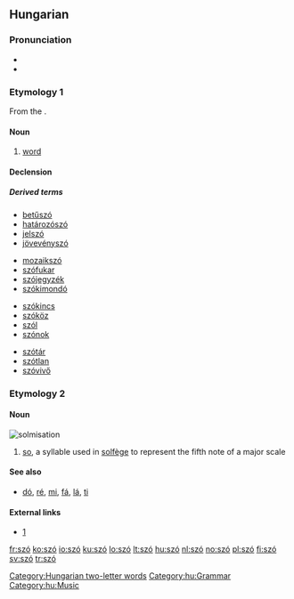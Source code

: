 {{also|sző}}
==Hungarian==

===Pronunciation===
* {{IPA|/ˈsoː/|lang=hu}}
* {{audio|Hu-szó.ogg|Audio}}

===Etymology 1===
From the {{proto|Uralic|saβɜ|lang=hu}}.

====Noun====
{{hu-noun|pl=szavak}}

# [[word]]

====Declension====
{{hu-pos-atok|szav||ai}}

=====Derived terms=====
{{top4}}
* [[betűszó]]
* [[határozószó]]
* [[jelszó]]
* [[jövevényszó]]
{{mid4}}
* [[mozaikszó]]
* [[szófukar]]
* [[szójegyzék]]
* [[szókimondó]]
{{mid4}}
* [[szókincs]]
* [[szóköz]]
* [[szól]]
* [[szónok]]
{{mid4}}
* [[szótár]]
* [[szótlan]]
* [[szóvivő]]
{{bottom}}

===Etymology 2===
{{rfe|lang=hu}}

====Noun====
[[Image:Szolmizáció.JPG|thumb|solmisation]]
{{hu-noun|k}}

# [[so]], a syllable used in [[solfège]] to represent the fifth note of a major scale

====See also====
* [[dó]], [[ré]], [[mi]], [[fá]], [[lá]], [[ti]]

====External links====
* [http://cotcot.hu/miez/cikk/1579]

[[Category:Hungarian two-letter words]]
[[Category:hu:Grammar]]
[[Category:hu:Music]]

[[fr:szó]]
[[ko:szó]]
[[io:szó]]
[[ku:szó]]
[[lo:szó]]
[[lt:szó]]
[[hu:szó]]
[[nl:szó]]
[[no:szó]]
[[pl:szó]]
[[fi:szó]]
[[sv:szó]]
[[tr:szó]]